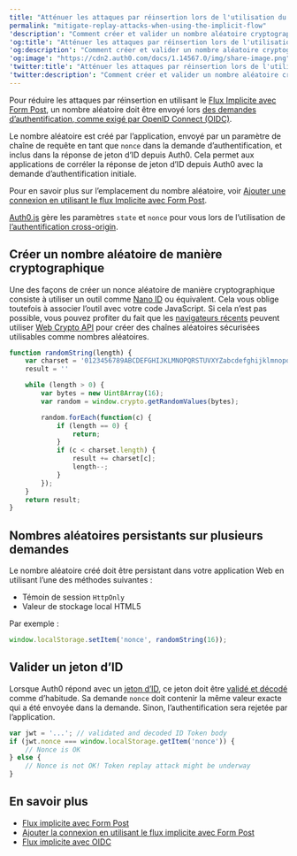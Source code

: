 ```yaml
---
title: "Atténuer les attaques par réinsertion lors de l'utilisation du flux implicite"
permalink: "mitigate-replay-attacks-when-using-the-implicit-flow"
'description': "Comment créer et valider un nombre aléatoire cryptographique pour utilisation avec le flux Implicite avec Form Post."
'og:title': "Atténuer les attaques par réinsertion lors de l'utilisation du flux implicite"
'og:description': "Comment créer et valider un nombre aléatoire cryptographique pour utilisation avec le flux Implicite avec Form Post."
'og:image': "https://cdn2.auth0.com/docs/1.14567.0/img/share-image.png"
'twitter:title': "Atténuer les attaques par réinsertion lors de l'utilisation du flux implicite"
'twitter:description': "Comment créer et valider un nombre aléatoire cryptographique pour utilisation avec le flux Implicite avec Form Post."
---
```


Pour réduire les attaques par réinsertion en utilisant le [Flux Implicite avec Form Post](/docs/fr-ca/get-started/authentication-and-authorization-flow/implicit-flow-with-form-post), un nombre aléatoire doit être envoyé lors [des demandes d’authentification, comme exigé par OpenID Connect (OIDC)](https://openid.net/specs/openid-connect-core-1_0.html#ImplicitAuthRequest).

Le nombre aléatoire est créé par l’application, envoyé par un paramètre de chaîne de requête en tant que `nonce` dans la demande d’authentification, et inclus dans la réponse de jeton d’ID depuis Auth0. Cela permet aux applications de corréler la réponse de jeton d’ID depuis Auth0 avec la demande d’authentification initiale.

Pour en savoir plus sur l’emplacement du nombre aléatoire, voir [Ajouter une connexion en utilisant le flux Implicite avec Form Post](/docs/fr-ca/get-started/authentication-and-authorization-flow/implicit-flow-with-form-post/add-login-using-the-implicit-flow-with-form-post).

<Callout icon="file-lines" color="#0EA5E9" iconType="regular">

[Auth0.js](/docs/fr-ca/libraries/auth0js) gère les paramètres `state` et `nonce` pour vous lors de l’utilisation de [l’authentification cross-origin](/docs/fr-ca/authenticate/login/cross-origin-authentication).

</Callout>

## Créer un nombre aléatoire de manière cryptographique

Une des façons de créer un <Tooltip href="/docs/fr-ca/glossary?term=nonce" tip="Nombre aléatoire
Nombre arbitraire émis une fois dans un protocole d’authentification pour détecter et prévenir les attaques par réinsertion." cta="Voir le glossaire">nonce</Tooltip> aléatoire de manière cryptographique consiste à utiliser un outil comme [Nano ID](https://github.com/ai/nanoid) ou équivalent. Cela vous oblige toutefois à associer l’outil avec votre code JavaScript. Si cela n’est pas possible, vous pouvez profiter du fait que les [navigateurs récents](http://caniuse.com/#feat=cryptography) peuvent utiliser [Web Crypto API](https://www.w3.org/TR/WebCryptoAPI/) pour créer des chaînes aléatoires sécurisées utilisables comme nombres aléatoires.

```javascript lines
function randomString(length) {
    var charset = '0123456789ABCDEFGHIJKLMNOPQRSTUVXYZabcdefghijklmnopqrstuvwxyz+/'
    result = ''

    while (length > 0) {
        var bytes = new Uint8Array(16);
        var random = window.crypto.getRandomValues(bytes);

        random.forEach(function(c) {
            if (length == 0) {
                return;
            }
            if (c < charset.length) {
                result += charset[c];
                length--;
            }
        });
    }
    return result;
}
```

## Nombres aléatoires persistants sur plusieurs demandes

Le nombre aléatoire créé doit être persistant dans votre application Web en utilisant l’une des méthodes suivantes :

* Témoin de session `HttpOnly`
* Valeur de stockage local HTML5

Par exemple :

```javascript lines
window.localStorage.setItem('nonce', randomString(16));
```

## Valider un jeton d’ID

Lorsque Auth0 répond avec un [jeton d’ID](/docs/fr-ca/secure/tokens/id-tokens), ce jeton doit être [validé et décodé](/docs/fr-ca/secure/tokens/id-tokens/validate-id-tokens) comme d’habitude.
Sa demande `nonce` doit contenir la même valeur exacte qui a été envoyée dans la demande.
Sinon, l’authentification sera rejetée par l’application.

```javascript lines
var jwt = '...'; // validated and decoded ID Token body
if (jwt.nonce === window.localStorage.getItem('nonce')) {
    // Nonce is OK
} else {
    // Nonce is not OK! Token replay attack might be underway
}
```

## En savoir plus

* [Flux implicite avec Form Post](/docs/fr-ca/get-started/authentication-and-authorization-flow/implicit-flow-with-form-post)
* [Ajouter la connexion en utilisant le flux implicite avec Form Post](/docs/fr-ca/get-started/authentication-and-authorization-flow/implicit-flow-with-form-post/add-login-using-the-implicit-flow-with-form-post)
* [Flux implicite avec OIDC](/docs/fr-ca/authenticate/login/oidc-conformant-authentication/oidc-adoption-implicit-flow)